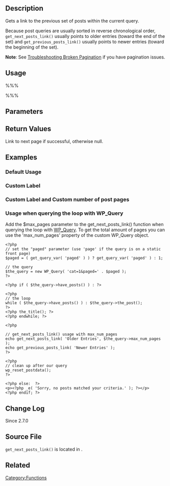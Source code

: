 {{Languages|
{{en|Function Reference/get_next_posts_link}}
{{ja|関数リファレンス/get_next_posts_link}}
}}

==Description==
Gets a link to the previous set of posts within the current query.

Because post queries are usually sorted in reverse chronological order, <tt>get_next_posts_link()</tt> usually points to older entries (toward the end of the set) and <tt>get_previous_posts_link()</tt> usually points to newer entries (toward the beginning of the set). 

'''Note''': See [[Pagination#Troubleshooting_Broken_Pagination|Troubleshooting Broken Pagination]] if you have pagination issues.

==Usage==

%%% <?php echo get_next_posts_link( $label, $max_page ); ?> %%%

==Parameters==

{{Parameter|$label|string|The content for the link text|optional|Next Page &raquo;}}

{{Parameter|$max_page|int|Limit the number of pages on which the link is displayed. The default value "0" means "no limit".|optional|0}}

==Return Values==
Link to next page if successful, otherwise null.

==Examples==
===Default Usage===

 <?php echo get_next_posts_link(); ?>

===Custom Label===

 <?php echo get_next_posts_link('Go to next page'); ?>

===Custom Label and Custom number of post pages===

 <?php echo get_next_posts_link('Go to next page',4); ?>

===Usage when querying the loop with WP_Query===
Add the $max_pages parameter to the get_next_posts_link() function when querying the loop with [[Function_Reference/WP_Query|WP_Query]]. To get the total amount of pages you can use the 'max_num_pages' property of the custom WP_Query object.
<pre><?php
// set the "paged" parameter (use 'page' if the query is on a static front page)
$paged = ( get_query_var( 'paged' ) ) ? get_query_var( 'paged' ) : 1;

// the query
$the_query = new WP_Query( 'cat=1&paged=' . $paged ); 
?>

<?php if ( $the_query->have_posts() ) : ?>

<?php
// the loop
while ( $the_query->have_posts() ) : $the_query->the_post(); 
?>
<?php the_title(); ?>
<?php endwhile; ?>

<?php

// get_next_posts_link() usage with max_num_pages
echo get_next_posts_link( 'Older Entries', $the_query->max_num_pages );
echo get_previous_posts_link( 'Newer Entries' );
?>

<?php 
// clean up after our query
wp_reset_postdata(); 
?>

<?php else:  ?>
<p><?php _e( 'Sorry, no posts matched your criteria.' ); ?></p>
<?php endif; ?></pre>

==Change Log==
Since 2.7.0

==Source File==

<tt>get_next_posts_link()</tt> is located in {{Trac|wp-includes/link-template.php|tags/{{CurrentVersion}}|2073}}.

== Related ==

{{Pagination}}

[[Category:Functions]]
